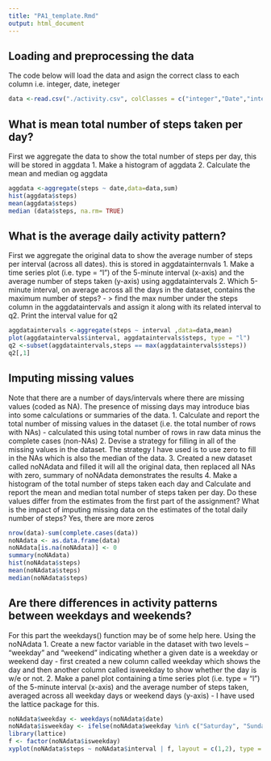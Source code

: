 ```yaml
---
title: "PA1_template.Rmd"
output: html_document
---
```

## Loading and preprocessing the data
The code below will load the data and asign the correct class to each column i.e. integer, date, ineteger
```r
data <-read.csv("./activity.csv", colClasses = c("integer","Date","integer"))
```

## What is mean total number of steps taken per day?
First we aggregate the data to show the total number of steps per day, this will be stored in aggdata
1. Make a histogram of aggdata
2. Calculate the mean and median og aggdata
```r
aggdata <-aggregate(steps ~ date,data=data,sum)
hist(aggdata$steps)
mean(aggdata$steps)
median (data$steps, na.rm= TRUE)
```

## What is the average daily activity pattern?
First we aggregate the original data to show the average number of steps per interval (across all dates). this is stored in aggdatainternvals
1. Make a time series plot (i.e. type = "l") of the 5-minute interval (x-axis) and the average number of steps taken (y-axis) using aggdataintervals
2. Which 5-minute interval, on average across all the days in the dataset, contains the maximum number of steps? - > find the max number under the steps column in the aggdataintervals and assign it along with its related interval to q2. Print the interval value for q2

```r
aggdataintervals <-aggregate(steps ~ interval ,data=data,mean)
plot(aggdataintervals$interval, aggdataintervals$steps, type = "l")
q2 <-subset(aggdataintervals,steps == max(aggdataintervals$steps))
q2[,1]
```

## Imputing missing values
Note that there are a number of days/intervals where there are missing values (coded as NA). The presence of missing days may introduce bias into some calculations or summaries of the data.
1. Calculate and report the total number of missing values in the dataset (i.e. the total number of rows with NAs) - calculated this using total number of rows in raw data minus the complete cases (non-NAs)
2. Devise a strategy for filling in all of the missing values in the dataset. The strategy I have used is to use zero to fill in the NAs which is also the median of the data.
3. Created a new dataset called noNAdata and filled it will all the original data, then replaced all NAs with zero, summary of noNAdata demonstrates the results
4. Make a histogram of the total number of steps taken each day and Calculate and report the mean and median total number of steps taken per day. Do these values differ from the estimates from the first part of the assignment? What is the impact of imputing missing data on the estimates of the total daily number of steps? Yes, there are more zeros

```r
nrow(data)-sum(complete.cases(data))
noNAdata <- as.data.frame(data)
noNAdata[is.na(noNAdata)] <- 0
summary(noNAdata)
hist(noNAdata$steps)
mean(noNAdata$steps)
median(noNAdata$steps)
```

## Are there differences in activity patterns between weekdays and weekends?
For this part the weekdays() function may be of some help here. 
Using the noNAdata
1. Create a new factor variable in the dataset with two levels – “weekday” and “weekend” indicating whether a given date is a weekday or weekend day - first created a new column called weekday which shows the day and then another column called isweekday to show whether the day is w/e or not.
2. Make a panel plot containing a time series plot (i.e. type = "l") of the 5-minute interval (x-axis) and the average number of steps taken, averaged across all weekday days or weekend days (y-axis) - I have used the lattice package for this.
```r
noNAdata$weekday <- weekdays(noNAdata$date)
noNAdata$isweekday <- ifelse(noNAdata$weekday %in% c("Saturday", "Sunday"), "weekend", "weekday")
library(lattice)
f <- factor(noNAdata$isweekday)
xyplot(noNAdata$steps ~ noNAdata$interval | f, layout = c(1,2), type = "l")
```
